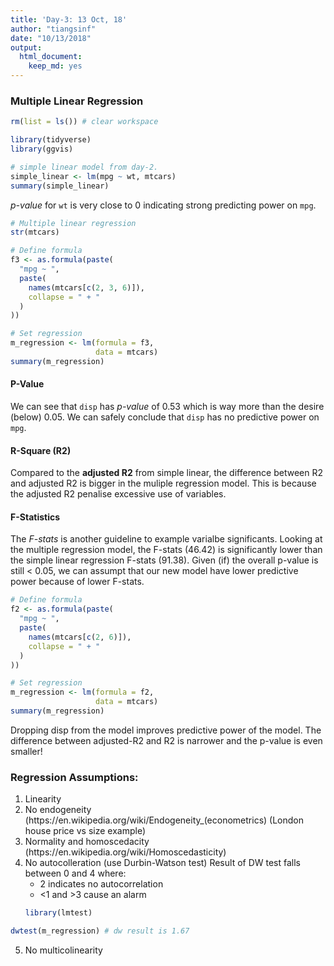 ```yaml
---
title: 'Day-3: 13 Oct, 18'
author: "tiangsinf"
date: "10/13/2018"
output: 
  html_document:
    keep_md: yes
---
```

### Multiple Linear Regression
```r
rm(list = ls()) # clear workspace
```

```r
library(tidyverse)
library(ggvis)
```

```r
# simple linear model from day-2.
simple_linear <- lm(mpg ~ wt, mtcars)
summary(simple_linear)
```
*p-value* for `wt` is very close to 0 indicating strong predicting power on `mpg`.

```r
# Multiple linear regression
str(mtcars)

# Define formula
f3 <- as.formula(paste(
  "mpg ~ ",
  paste(
    names(mtcars[c(2, 3, 6)]),
    collapse = " + "
  )
))

# Set regression
m_regression <- lm(formula = f3,
                   data = mtcars)
summary(m_regression)
```
#### P-Value
We can see that `disp` has *p-value* of 0.53 which is way more than the desire (below) 0.05. We can safely conclude that `disp` has no predictive power on `mpg`.

#### R-Square (R2)
Compared to the **adjusted R2** from simple linear, the difference between R2 and adjusted R2 is bigger in the muliple regression model. This is because the adjusted R2 penalise excessive use of variables.

#### F-Statistics
The *F-stats* is another guideline to example varialbe significants. Looking at the multiple regression model, the F-stats (46.42) is significantly lower than the simple linear regression F-stats (91.38). Given (if) the overall p-value is still < 0.05, we can assumpt that our new model have lower predictive power because of lower F-stats.

```r
# Define formula
f2 <- as.formula(paste(
  "mpg ~ ",
  paste(
    names(mtcars[c(2, 6)]),
    collapse = " + "
  )
))

# Set regression
m_regression <- lm(formula = f2,
                   data = mtcars)
summary(m_regression)
```
Dropping disp from the model improves predictive power of the model. The difference between adjusted-R2 and R2 is narrower and the p-value is even smaller!

### Regression Assumptions:
1.  Linearity
2.  No endogeneity (https://en.wikipedia.org/wiki/Endogeneity_(econometrics) (London house price vs size example)
3.  Normality and homoscedacity (https://en.wikipedia.org/wiki/Homoscedasticity)
4.  No autocolleration (use Durbin-Watson test)
    Result of DW test falls between 0 and 4 where:
    * 2 indicates no autocorrelation
    * <1 and >3 cause an alarm
```r
library(lmtest)
```
    
```r
dwtest(m_regression) # dw result is 1.67
```
5.  No multicolinearity


